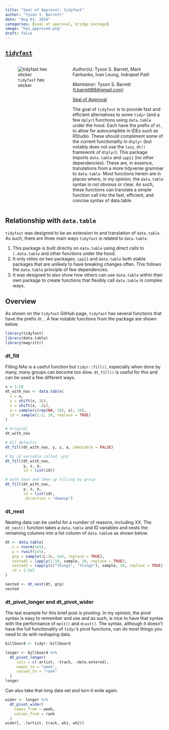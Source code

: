 ```yaml
---
title: "Seal of Approval: tidyfast"
author: "Tyson S. Barrett"
date: "Aug 01, 2024"
categories: [seal of approval, bridge package]
image: "hex_approved.png"
draft: false
---
```


## [`tidyfast`](https://github.com/TysonStanley/tidyfast)

::: columns
::: {.column width="40%"}
![`tidyfast` hex sticker](hex.png)
:::

::: {.column width="60%"}
*Author(s):* Tyson S. Barrett, Mark Fairbanks, Ivan Leung, Indrajeet Patil

*Maintainer:* Tyson S. Barrett ([t.barrett88\@gmail.com](mailto:t.barrett88@gmail.com){.email})

[Seal of Approval](github.com)

The goal of `tidyfast` is to provide fast and efficient alternatives to some `tidyr` (and a few `dplyr`) functions using `data.table` under the hood. Each have the prefix of `dt_` to allow for autocomplete in IDEs such as RStudio. These should compliment some of the current functionality in `dtplyr` (but notably does not use the `lazy_dt()` framework of `dtplyr`). This package imports `data.table` and `cpp11` (no other dependencies). These are, in essence, translations from a more tidyverse grammar to `data.table`. Most functions herein are in places where, in my opinion, the `data.table` syntax is not obvious or clear. As such, these functions can translate a simple function call into the fast, efficient, and concise syntax of data.table.
:::
:::

## Relationship with `data.table`

`tidyfast` was designed to be an extension to and translation of `data.table`. As such, there are three main ways `tidyfast` is related to `data.table`.

1.  This package is built directly on `data.table` using direct calls to `[.data.table` and other functions under the hood.
2.  It only relies on two packages, `cpp11` and `data.table` both stable packages that are unlikely to have breaking changes often. This follows the `data.table` principle of few dependencies.
3.  It was designed to also show how others can use `data.table` within their own package to create functions that flexibly call `data.table` in complex ways.

## Overview

As shown on the `tidyfast` GitHub page, `tidyfast` has several functions that have the prefix `dt_`. A few notable functions from the package are shown below.

```r
library(tidyfast)
library(data.table)
library(magrittr)
```

### dt_fill

Filling NAs is a useful function but `tidyr::fill()`, especially when done by many, many groups can become too slow. `dt_fill()` is useful for this and can be used a few different ways.

```r
x = 1:10
dt_with_nas <- data.table(
  x = x,
  y = shift(x, 2L),
  z = shift(x, -2L),
  a = sample(c(rep(NA, 10), x), 10),
  id = sample(1:3, 10, replace = TRUE)
)

# Original
dt_with_nas

# All defaults
dt_fill(dt_with_nas, y, z, a, immutable = FALSE)

# by id variable called `grp`
dt_fill(dt_with_nas, 
        y, z, a, 
        id = list(id))

# both down and then up filling by group
dt_fill(dt_with_nas, 
        y, z, a, 
        id = list(id), 
        .direction = "downup")
```

### dt_nest

Nesting data can be useful for a number of reasons, including XX. The `dt_nest()` function takes a `data.table` and ID variables and nests the remaining columns into a list column of `data.table`s as shown below.

```r
dt <- data.table(
   x = rnorm(1e5),
   y = runif(1e5),
   grp = sample(1L:5L, 1e5, replace = TRUE),
   nested1 = lapply(1:10, sample, 10, replace = TRUE),
   nested2 = lapply(c("thing1", "thing2"), sample, 10, replace = TRUE),
   id = 1:1e5
)

nested <- dt_nest(dt, grp)
nested
```

### dt_pivot_longer and dt_pivot_wider

The last example for this brief post is pivoting. In my opinion, the pivot syntax is easy to remember and use and as such, is nice to have that syntax with the performance of `melt()` and `dcast()`. The syntax, although it doesn't have the full functionality of `tidyr`'s pivot functions, can do most things you need to do with reshaping data.

```r
billboard <- tidyr::billboard 

longer <- billboard %>%
  dt_pivot_longer(
     cols = c(-artist, -track, -date.entered),
     names_to = "week",
     values_to = "rank"
  )
longer
```

Can also take that long data set and turn it wide again.

```r
wider <- longer %>% 
  dt_pivot_wider(
    names_from = week,
    values_from = rank
  )
wider[, .(artist, track, wk1, wk2)]
```
